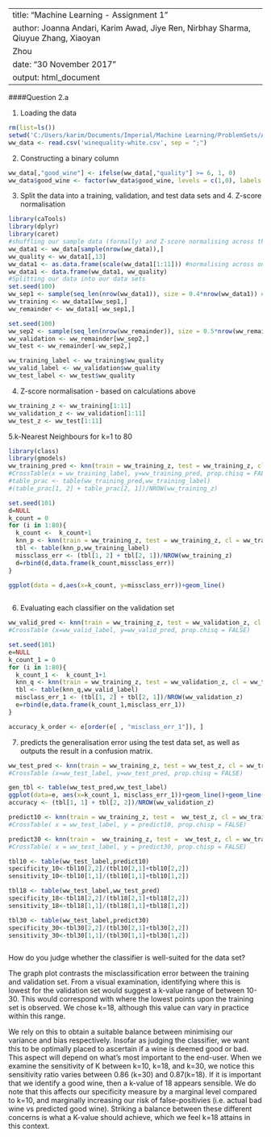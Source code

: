 
---
title: "Machine Learning - Assignment 1"
author: Joanna Andari, Karim Awad, Jiye Ren, Nirbhay Sharma, Qiuyue Zhang, Xiaoyan
  Zhou
date: "30 November 2017"
output: html_document
---

####Question 2.a

1. Loading the data
```r
rm(list=ls())
setwd('C:/Users/karim/Documents/Imperial/Machine Learning/ProblemSets/Assignment1')
ww_data <- read.csv('winequality-white.csv', sep = ";")

```

2. Constructing a binary column

```r
ww_data[,"good_wine"] <- ifelse(ww_data[,"quality"] >= 6, 1, 0)
ww_data$good_wine <- factor(ww_data$good_wine, levels = c(1,0), labels = c("good_wine", "bad_wine"))

```

3. Split the data into a training, validation, and test data sets and 4. Z-score normalisation

```r
library(caTools)
library(dplyr)
library(caret)
#shuffling our sample data (formally) and Z-score normalising across the entire dataset
ww_data1 <- ww_data[sample(nrow(ww_data)),]
ww_quality <- ww_data1[,13]
ww_data1 <- as.data.frame(scale(ww_data1[1:11])) #normalising across our entire dataset
ww_data1 <- data.frame(ww_data1, ww_quality)
#Splitting our data into our data sets
set.seed(100)
ww_sep1 <- sample(seq_len(nrow(ww_data1)), size = 0.4*nrow(ww_data1)) #this does shuffle our sample again
ww_training <- ww_data1[ww_sep1,]
ww_remainder <- ww_data1[-ww_sep1,]

set.seed(100)
ww_sep2 <- sample(seq_len(nrow(ww_remainder)), size = 0.5*nrow(ww_remainder)) #this assigns 30% of our sample each to validation and test sets 
ww_validation <- ww_remainder[ww_sep2,]
ww_test <- ww_remainder[-ww_sep2,]

ww_training_label <- ww_training$ww_quality
ww_valid_label <- ww_validation$ww_quality
ww_test_label <- ww_test$ww_quality

```
4. Z-score normalisation - based on calculations above

```r
ww_training_z <- ww_training[1:11]
ww_validation_z <- ww_validation[1:11]
ww_test_z <- ww_test[1:11]

```


5.k-Nearest Neighbours for k=1 to 80

```r
library(class)
library(gmodels)
ww_training_pred <- knn(train = ww_training_z, test = ww_training_z, cl = ww_training_label, k = 80)
#CrossTable(x = ww_training_label, y=ww_training_pred, prop.chisq = FALSE)
#table_prac <- table(ww_training_pred,ww_training_label)
#(table_prac[1, 2] + table_prac[2, 1])/NROW(ww_training_z)

set.seed(101)
d=NULL
k_count = 0
for (i in 1:80){
  k_count <-  k_count+1
  knn_p <- knn(train = ww_training_z, test = ww_training_z, cl = ww_training_label, k = i)
  tbl <- table(knn_p,ww_training_label)
  missclass_err <- (tbl[1, 2] + tbl[2, 1])/NROW(ww_training_z)
  d=rbind(d,data.frame(k_count,missclass_err))
}

ggplot(data = d,aes(x=k_count, y=missclass_err))+geom_line()
  
```


6. Evaluating each classifier on the validation set

```r

ww_valid_pred <- knn(train = ww_training_z, test = ww_validation_z, cl = ww_training_label, k = 80)
#CrossTable (x=ww_valid_label, y=ww_valid_pred, prop.chisq = FALSE)

set.seed(101)
e=NULL
k_count_1 = 0
for (i in 1:80){
  k_count_1 <-  k_count_1+1
  knn_q <- knn(train = ww_training_z, test = ww_validation_z, cl = ww_training_label, k = i)
  tbl <- table(knn_q,ww_valid_label)
  misclass_err_1 <- (tbl[1, 2] + tbl[2, 1])/NROW(ww_validation_z)
  e=rbind(e,data.frame(k_count_1,misclass_err_1))
}

accuracy_k_order <- e[order(e[ , "misclass_err_1"]), ]

```

7. predicts the generalisation error using the test data set, as well as outputs the result in a confusion matrix.

```r

ww_test_pred <- knn(train = ww_training_z, test = ww_test_z, cl = ww_training_label, k = 18)
#CrossTable (x=ww_test_label, y=ww_test_pred, prop.chisq = FALSE)

gen_tbl <- table(ww_test_pred,ww_test_label)
ggplot(data=e, aes(x=k_count_1, misclass_err_1))+geom_line()+geom_line(data=d, aes(x=k_count, y=missclass_err))
accuracy <- (tbl[1, 1] + tbl[2, 2])/NROW(ww_validation_z)

predict10 <- knn(train = ww_training_z, test =  ww_test_z, cl = ww_training_label, k =10)
#CrossTable( x = ww_test_label, y = predict10, prop.chisp = FALSE)

predict30 <- knn(train =  ww_training_z, test =  ww_test_z, cl = ww_training_label, k =30)
#CrossTable( x = ww_test_label, y = predict30, prop.chisp = FALSE)

tbl10 <- table(ww_test_label,predict10)
specificity_10<-tbl10[2,2]/(tbl10[2,1]+tbl10[2,2])
sensitivity_10<-tbl10[1,1]/(tbl10[1,1]+tbl10[1,2])

tbl18 <- table(ww_test_label,ww_test_pred)
specificity_18<-tbl18[2,2]/(tbl18[2,1]+tbl18[2,2])
sensitivity_18<-tbl18[1,1]/(tbl18[1,1]+tbl18[1,2])

tbl30 <- table(ww_test_label,predict30)
specificity_30<-tbl30[2,2]/(tbl30[2,1]+tbl30[2,2])
sensitivity_30<-tbl30[1,1]/(tbl30[1,1]+tbl30[1,2])



```

How do you judge whether the classifier is well-suited for the data set?

The graph plot contrasts the misclassification error between the training and validation set. From a visual examination, identifying where this is lowest for the validation set would suggest a k-value range of between 10-30. This would correspond with where the lowest points upon the training set is observed. We chose k=18, although this value can vary in practice within this range.

We rely on this to obtain a suitable balance between minimising our variance and bias respectively. Insofar as judging the classifier, we want this to be optimally placed to ascertain if a wine is deemed good or bad. This aspect will depend on what's most important to the end-user. When we examine the sensitivity of K between k=10, k=18, and k=30, we notice this sensitivity ratio varies between 0.86 (k=30) and 0.87(k=18). If it is important that we identify a good wine, then a k-value of 18 appears sensible. We do note that this affects our specificity measure by a marginal level compared to k=10, and marginally increasing our risk of false-positivies (i.e. actual bad wine vs predicted good wine). Striking a balance between these different concerns is what a K-value should achieve, which we feel k=18 attains in this context.

